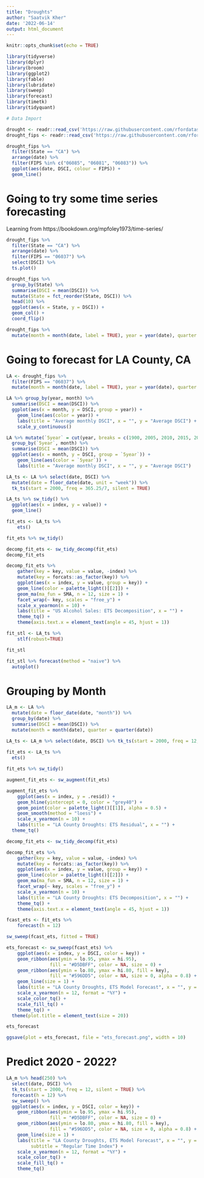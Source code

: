 ```yaml
---
title: "Droughts"
author: "Saatvik Kher"
date: '2022-06-14'
output: html_document
---
```


```r
knitr::opts_chunk$set(echo = TRUE)

library(tidyverse)
library(dplyr)
library(broom)
library(ggplot2)
library(fable)
library(lubridate)
library(sweep)
library(forecast)
library(timetk)
library(tidyquant)
```


```r
# Data Import

drought <- readr::read_csv('https://raw.githubusercontent.com/rfordatascience/tidytuesday/master/data/2022/2022-06-14/drought.csv')
drought_fips <- readr::read_csv('https://raw.githubusercontent.com/rfordatascience/tidytuesday/master/data/2022/2022-06-14/drought-fips.csv')
```


```r
drought_fips %>% 
  filter(State == "CA") %>%
  arrange(date) %>%
  filter(FIPS %in% c("06085", "06081", "06083")) %>%
  ggplot(aes(date, DSCI, colour = FIPS)) +
  geom_line()
```

# Going to try some time series forecasting 

Learning from https://bookdown.org/mpfoley1973/time-series/ 

```r
drought_fips %>%
  filter(State == "CA") %>%
  arrange(date) %>%
  filter(FIPS == "06037") %>%
  select(DSCI) %>%
  ts.plot()
```


```r
drought_fips %>% 
  group_by(State) %>%
  summarise(DSCI = mean(DSCI)) %>%
  mutate(State = fct_reorder(State, DSCI)) %>%
  head(10) %>%
  ggplot(aes(x = State, y = DSCI)) +
  geom_col() +
  coord_flip()
```


```r
drought_fips %>%
  mutate(month = month(date, label = TRUE), year = year(date), quarter = quarter(date), dst = dst(date))
```


# Going to forecast for LA County, CA

```r
LA <- drought_fips %>%
  filter(FIPS == "06037") %>%
  mutate(month = month(date, label = TRUE), year = year(date), quarter = quarter(date), dst = dst(date))

LA %>% group_by(year, month) %>%
  summarise(DSCI = mean(DSCI)) %>%
  ggplot(aes(x = month, y = DSCI, group = year)) +
    geom_line(aes(color = year)) +
    labs(title = "Average monthly DSCI", x = "", y = "Average DSCI") +
    scale_y_continuous()

```
```r
LA %>% mutate(`5year` = cut(year, breaks = c(1900, 2005, 2010, 2015, 2025), labels = c("2000 - 2005", "2005 - 2010", "2010 - 2015", "2015 - 2022"))) %>%
  group_by(`5year`, month) %>%
  summarise(DSCI = mean(DSCI)) %>%
  ggplot(aes(x = month, y = DSCI, group = `5year`)) +
    geom_line(aes(color = `5year`)) +
    labs(title = "Average monthly DSCI", x = "", y = "Average DSCI")
```

```r
LA_ts <- LA %>% select(date, DSCI) %>%
  mutate(date = floor_date(date, unit = "week")) %>%
  tk_ts(start = 2000, freq = 365.25/7, silent = TRUE)

LA_ts %>% sw_tidy() %>%
  ggplot(aes(x = index, y = value)) +
  geom_line()
```


```r
fit_ets <- LA_ts %>%
    ets()

fit_ets %>% sw_tidy()

decomp_fit_ets <- sw_tidy_decomp(fit_ets)
decomp_fit_ets

```

```r
decomp_fit_ets %>%
    gather(key = key, value = value, -index) %>%
    mutate(key = forcats::as_factor(key)) %>%
    ggplot(aes(x = index, y = value, group = key)) +
    geom_line(color = palette_light()[[2]]) +
    geom_ma(ma_fun = SMA, n = 12, size = 1) +
    facet_wrap(~ key, scales = "free_y") +
    scale_x_yearmon(n = 10) +
    labs(title = "US Alcohol Sales: ETS Decomposition", x = "") +
    theme_tq() +
    theme(axis.text.x = element_text(angle = 45, hjust = 1))
```

```r
fit_stl <- LA_ts %>%
    stlf(robust=TRUE)

fit_stl

fit_stl %>% forecast(method = "naive") %>%
  autoplot()
```


# Grouping by Month

```r
LA_m <- LA %>% 
  mutate(date = floor_date(date, "month")) %>%
  group_by(date) %>%
  summarise(DSCI = mean(DSCI)) %>%
  mutate(month = month(date), quarter = quarter(date))

LA_ts <- LA_m %>% select(date, DSCI) %>% tk_ts(start = 2000, freq = 12, silent = TRUE)
  
fit_ets <- LA_ts %>%
  ets()

fit_ets %>% sw_tidy()
```


```r
augment_fit_ets <- sw_augment(fit_ets)

augment_fit_ets %>%
    ggplot(aes(x = index, y = .resid)) +
    geom_hline(yintercept = 0, color = "grey40") +
    geom_point(color = palette_light()[[1]], alpha = 0.5) +
    geom_smooth(method = "loess") +
    scale_x_yearmon(n = 10) +
    labs(title = "LA County Droughts: ETS Residual", x = "") +
  theme_tq()
```

```r
decomp_fit_ets <- sw_tidy_decomp(fit_ets)

decomp_fit_ets %>%
    gather(key = key, value = value, -index) %>%
    mutate(key = forcats::as_factor(key)) %>%
    ggplot(aes(x = index, y = value, group = key)) +
    geom_line(color = palette_light()[[2]]) +
    geom_ma(ma_fun = SMA, n = 12, size = 1) +
    facet_wrap(~ key, scales = "free_y") +
    scale_x_yearmon(n = 10) +
    labs(title = "LA County Droughts: ETS Decomposition", x = "") +
    theme_tq() +
    theme(axis.text.x = element_text(angle = 45, hjust = 1))
```
```r
fcast_ets <- fit_ets %>%
    forecast(h = 12)

sw_sweep(fcast_ets, fitted = TRUE)
```

```r
ets_forecast <- sw_sweep(fcast_ets) %>%
    ggplot(aes(x = index, y = DSCI, color = key)) +
    geom_ribbon(aes(ymin = lo.95, ymax = hi.95),
                fill = "#D5DBFF", color = NA, size = 0) +
    geom_ribbon(aes(ymin = lo.80, ymax = hi.80, fill = key),
                fill = "#596DD5", color = NA, size = 0, alpha = 0.8) +
    geom_line(size = 1) +
    labs(title = "LA County Droughts, ETS Model Forecast", x = "", y = "DSCI") +
    scale_x_yearmon(n = 12, format = "%Y") +
    scale_color_tq() +
    scale_fill_tq() +
    theme_tq() +
  theme(plot.title = element_text(size = 20))

ets_forecast

ggsave(plot = ets_forecast, file = "ets_forecast.png", width = 10)
```

# Predict 2020 - 2022?

```r
LA_m %>% head(250) %>%
  select(date, DSCI) %>% 
  tk_ts(start = 2000, freq = 12, silent = TRUE) %>% 
  forecast(h = 12) %>% 
  sw_sweep() %>%
  ggplot(aes(x = index, y = DSCI, color = key)) +
    geom_ribbon(aes(ymin = lo.95, ymax = hi.95),
                fill = "#D5DBFF", color = NA, size = 0) +
    geom_ribbon(aes(ymin = lo.80, ymax = hi.80, fill = key),
                fill = "#596DD5", color = NA, size = 0, alpha = 0.8) +
    geom_line(size = 1) +
    labs(title = "LA County Droughts, ETS Model Forecast", x = "", y = "DSCI",
         subtitle = "Regular Time Index") +
    scale_x_yearmon(n = 12, format = "%Y") +
    scale_color_tq() +
    scale_fill_tq() +
    theme_tq()
```

